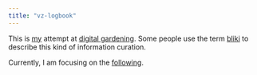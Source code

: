 ```yaml
---
title: "vz-logbook"
---
```


This is [my](about.qmd) attempt at [digital gardening](https://lyz-code.github.io/blue-book/digital_garden/). Some people use the term [bliki](https://martinfowler.com/bliki/WhatIsaBliki.html) to describe this kind of information curation.


Currently, I am focusing on the [following](now.qmd).
